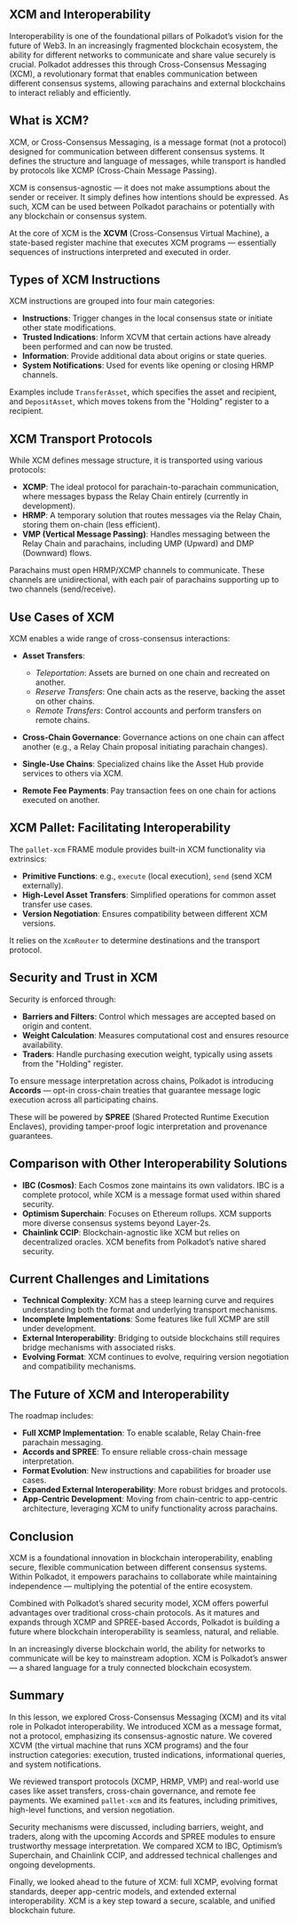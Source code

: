 ## XCM and Interoperability

<ResponsiveIframe
  src="https://drive.google.com/file/d/1i3-ljzLJByMsghR2nQlGCyEAoYXv_MMJ/preview"
  title="XCM and Interoperability"
/>

Interoperability is one of the foundational pillars of Polkadot’s vision for the future of Web3. In an increasingly fragmented blockchain ecosystem, the ability for different networks to communicate and share value securely is crucial. Polkadot addresses this through Cross-Consensus Messaging (XCM), a revolutionary format that enables communication between different consensus systems, allowing parachains and external blockchains to interact reliably and efficiently.

## What is XCM?

XCM, or Cross-Consensus Messaging, is a message format (not a protocol) designed for communication between different consensus systems. It defines the structure and language of messages, while transport is handled by protocols like XCMP (Cross-Chain Message Passing).

XCM is consensus-agnostic — it does not make assumptions about the sender or receiver. It simply defines how intentions should be expressed. As such, XCM can be used between Polkadot parachains or potentially with any blockchain or consensus system.

At the core of XCM is the **XCVM** (Cross-Consensus Virtual Machine), a state-based register machine that executes XCM programs — essentially sequences of instructions interpreted and executed in order.

## Types of XCM Instructions

XCM instructions are grouped into four main categories:

- **Instructions**: Trigger changes in the local consensus state or initiate other state modifications.
- **Trusted Indications**: Inform XCVM that certain actions have already been performed and can now be trusted.
- **Information**: Provide additional data about origins or state queries.
- **System Notifications**: Used for events like opening or closing HRMP channels.

Examples include `TransferAsset`, which specifies the asset and recipient, and `DepositAsset`, which moves tokens from the "Holding" register to a recipient.

## XCM Transport Protocols

While XCM defines message structure, it is transported using various protocols:

- **XCMP**: The ideal protocol for parachain-to-parachain communication, where messages bypass the Relay Chain entirely (currently in development).
- **HRMP**: A temporary solution that routes messages via the Relay Chain, storing them on-chain (less efficient).
- **VMP (Vertical Message Passing)**: Handles messaging between the Relay Chain and parachains, including UMP (Upward) and DMP (Downward) flows.

Parachains must open HRMP/XCMP channels to communicate. These channels are unidirectional, with each pair of parachains supporting up to two channels (send/receive).

## Use Cases of XCM

XCM enables a wide range of cross-consensus interactions:

- **Asset Transfers**:
  - _Teleportation_: Assets are burned on one chain and recreated on another.
  - _Reserve Transfers_: One chain acts as the reserve, backing the asset on other chains.
  - _Remote Transfers_: Control accounts and perform transfers on remote chains.

- **Cross-Chain Governance**: Governance actions on one chain can affect another (e.g., a Relay Chain proposal initiating parachain changes).

- **Single-Use Chains**: Specialized chains like the Asset Hub provide services to others via XCM.

- **Remote Fee Payments**: Pay transaction fees on one chain for actions executed on another.

## XCM Pallet: Facilitating Interoperability

The `pallet-xcm` FRAME module provides built-in XCM functionality via extrinsics:

- **Primitive Functions**: e.g., `execute` (local execution), `send` (send XCM externally).
- **High-Level Asset Transfers**: Simplified operations for common asset transfer use cases.
- **Version Negotiation**: Ensures compatibility between different XCM versions.

It relies on the `XcmRouter` to determine destinations and the transport protocol.

## Security and Trust in XCM

Security is enforced through:

- **Barriers and Filters**: Control which messages are accepted based on origin and content.
- **Weight Calculation**: Measures computational cost and ensures resource availability.
- **Traders**: Handle purchasing execution weight, typically using assets from the "Holding" register.

To ensure message interpretation across chains, Polkadot is introducing **Accords** — opt-in cross-chain treaties that guarantee message logic execution across all participating chains.

These will be powered by **SPREE** (Shared Protected Runtime Execution Enclaves), providing tamper-proof logic interpretation and provenance guarantees.

## Comparison with Other Interoperability Solutions

- **IBC (Cosmos)**: Each Cosmos zone maintains its own validators. IBC is a complete protocol, while XCM is a message format used within shared security.
- **Optimism Superchain**: Focuses on Ethereum rollups. XCM supports more diverse consensus systems beyond Layer-2s.
- **Chainlink CCIP**: Blockchain-agnostic like XCM but relies on decentralized oracles. XCM benefits from Polkadot’s native shared security.

## Current Challenges and Limitations

- **Technical Complexity**: XCM has a steep learning curve and requires understanding both the format and underlying transport mechanisms.
- **Incomplete Implementations**: Some features like full XCMP are still under development.
- **External Interoperability**: Bridging to outside blockchains still requires bridge mechanisms with associated risks.
- **Evolving Format**: XCM continues to evolve, requiring version negotiation and compatibility mechanisms.

## The Future of XCM and Interoperability

The roadmap includes:

- **Full XCMP Implementation**: To enable scalable, Relay Chain-free parachain messaging.
- **Accords and SPREE**: To ensure reliable cross-chain message interpretation.
- **Format Evolution**: New instructions and capabilities for broader use cases.
- **Expanded External Interoperability**: More robust bridges and protocols.
- **App-Centric Development**: Moving from chain-centric to app-centric architecture, leveraging XCM to unify functionality across parachains.

## Conclusion

XCM is a foundational innovation in blockchain interoperability, enabling secure, flexible communication between different consensus systems. Within Polkadot, it empowers parachains to collaborate while maintaining independence — multiplying the potential of the entire ecosystem.

Combined with Polkadot’s shared security model, XCM offers powerful advantages over traditional cross-chain protocols. As it matures and expands through XCMP and SPREE-based Accords, Polkadot is building a future where blockchain interoperability is seamless, natural, and reliable.

In an increasingly diverse blockchain world, the ability for networks to communicate will be key to mainstream adoption. XCM is Polkadot’s answer — a shared language for a truly connected blockchain ecosystem.

## Summary

In this lesson, we explored Cross-Consensus Messaging (XCM) and its vital role in Polkadot interoperability. We introduced XCM as a message format, not a protocol, emphasizing its consensus-agnostic nature. We covered XCVM (the virtual machine that runs XCM programs) and the four instruction categories: execution, trusted indications, informational queries, and system notifications.

We reviewed transport protocols (XCMP, HRMP, VMP) and real-world use cases like asset transfers, cross-chain governance, and remote fee payments. We examined `pallet-xcm` and its features, including primitives, high-level functions, and version negotiation.

Security mechanisms were discussed, including barriers, weight, and traders, along with the upcoming Accords and SPREE modules to ensure trustworthy message interpretation. We compared XCM to IBC, Optimism’s Superchain, and Chainlink CCIP, and addressed technical challenges and ongoing developments.

Finally, we looked ahead to the future of XCM: full XCMP, evolving format standards, deeper app-centric models, and extended external interoperability. XCM is a key step toward a secure, scalable, and unified blockchain future.
